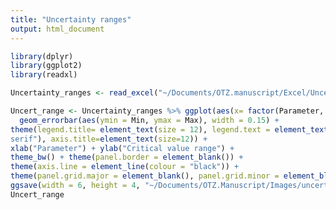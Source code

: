 ```yaml
---
title: "Uncertainty ranges"
output: html_document
---
```


```r
library(dplyr)
library(ggplot2)
library(readxl)
```

```r
Uncertainty_ranges <- read_excel("~/Documents/OTZ.manuscript/Excel/Uncertainty.ranges.xlsx")
```

```r
Uncert_range <- Uncertainty_ranges %>% ggplot(aes(x= factor(Parameter, level= c('Mortality', 'Biomass', 'Fishing Costs', 'Price'))))  +
  geom_errorbar(aes(ymin = Min, ymax = Max), width = 0.15) + 
theme(legend.title= element_text(size = 12), legend.text = element_text(size= 10), axis.text=element_text(size=10, family= "Helvetica
serif"), axis.title=element_text(size=12)) + 
xlab("Parameter") + ylab("Critical value range") + 
theme_bw() + theme(panel.border = element_blank()) +
theme(axis.line = element_line(colour = "black")) +
theme(panel.grid.major = element_blank(), panel.grid.minor = element_blank()) + 
ggsave(width = 6, height = 4, "~/Documents/OTZ.Manuscript/Images/uncertainty.ranges.jpeg")
Uncert_range
```

